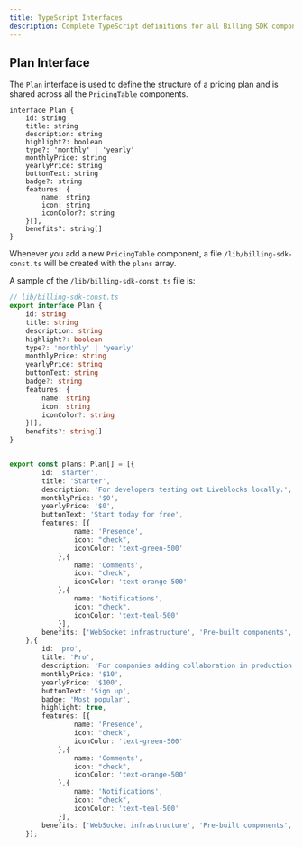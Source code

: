 ```yaml
---
title: TypeScript Interfaces
description: Complete TypeScript definitions for all Billing SDK components and data structures
---
```


## Plan Interface

The `Plan` interface is used to define the structure of a pricing plan and is shared across all the `PricingTable` components.

```tsx
interface Plan {
    id: string
    title: string
    description: string
    highlight?: boolean
    type?: 'monthly' | 'yearly'
    monthlyPrice: string
    yearlyPrice: string
    buttonText: string
    badge?: string
    features: {
        name: string
        icon: string
        iconColor?: string
    }[],
    benefits?: string[]
}
```

Whenever you add a new `PricingTable` component, a file `/lib/billing-sdk-const.ts` will be created with the `plans` array.

A sample of the `/lib/billing-sdk-const.ts` file is:

```ts
// lib/billing-sdk-const.ts
export interface Plan {
    id: string
    title: string
    description: string
    highlight?: boolean
    type?: 'monthly' | 'yearly'
    monthlyPrice: string
    yearlyPrice: string
    buttonText: string
    badge?: string
    features: {
        name: string
        icon: string
        iconColor?: string
    }[],
    benefits?: string[]
}


export const plans: Plan[] = [{
        id: 'starter',
        title: 'Starter',
        description: 'For developers testing out Liveblocks locally.',
        monthlyPrice: '$0',
        yearlyPrice: '$0',
        buttonText: 'Start today for free',
        features: [{
                name: 'Presence',
                icon: "check",
                iconColor: 'text-green-500'
            },{
                name: 'Comments',
                icon: "check",
                iconColor: 'text-orange-500'
            },{
                name: 'Notifications',
                icon: "check",
                iconColor: 'text-teal-500'
            }],
        benefits: ['WebSocket infrastructure', 'Pre-built components', 'Community support']
    },{
        id: 'pro',
        title: 'Pro',
        description: 'For companies adding collaboration in production.',
        monthlyPrice: '$10',
        yearlyPrice: '$100',
        buttonText: 'Sign up',
        badge: 'Most popular',
        highlight: true,
        features: [{
                name: 'Presence',
                icon: "check",
                iconColor: 'text-green-500'
            },{
                name: 'Comments',
                icon: "check",
                iconColor: 'text-orange-500'
            },{
                name: 'Notifications',
                icon: "check",
                iconColor: 'text-teal-500'
            }],
        benefits: ['WebSocket infrastructure', 'Pre-built components', 'Email support']
    }];

```